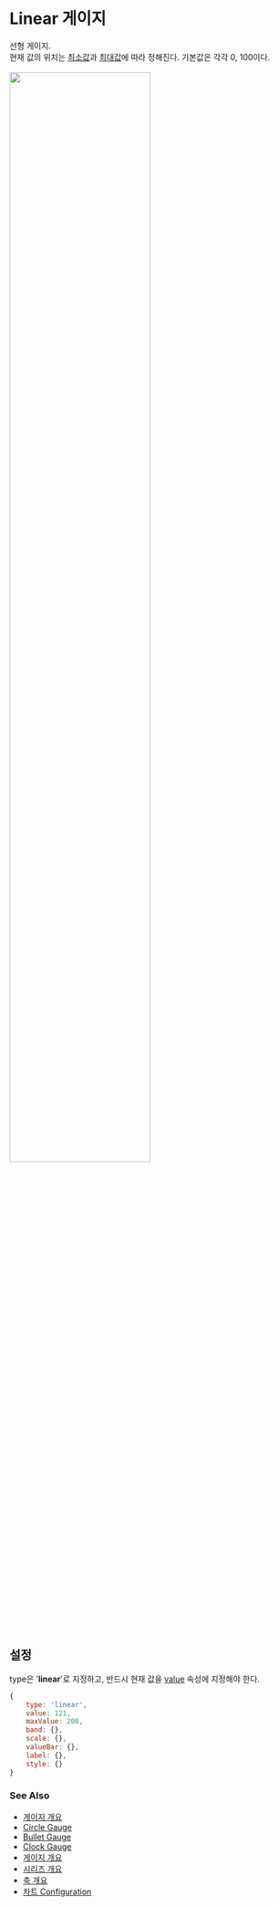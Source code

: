 # Linear 게이지

선형 게이지.<br/>
현재 값의 위치는 [최소값](/config/config/gauge/bullet#minvalue)과 [최대값](/config/config/gauge/bullet#maxvalue)에 따라 정해진다. 
기본값은 각각 0, 100이다.<br/>
<FiddleLink label="Try Linear Gauge" href="https:/jsfiddle.net/gh/get/library/pure/realgrid/realchart-demo/tree/master/guide/gauge/linear-gauge"/>  
<img src="/images/guide/gauge/linear-01.png" width="70%" className="border-img"/>

## 설정

type은 '**linear**'로 지정하고, 반드시 현재 값을 [value](/config/config/gauge/linear#value) 속성에 지정해야 한다.

```js
{
    type: 'linear',
    value: 121,
    maxValue: 200,
    band: {},
    scale: {},
    valueBar: {},
    label: {},
    style: {}
}
```

### See Also

- [게이지 개요](/guide/gauges)
- [Circle Gauge](/guide/gauges/gauge-circle)
- [Bullet Gauge](/guide/gauges/gauge-bullet)
- [Clock Gauge](/guide/gauges/gauge-clock)
- [게이지 개요](/guide/gauges)
- [시리즈 개요](/guide/series)
- [축 개요](/guide/axes)
- [차트 Configuration](/config)
